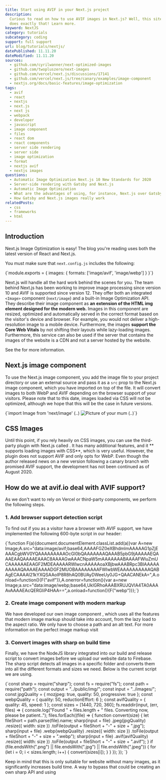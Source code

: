 ```yaml
---
title: Start using AVIF in your Next.js project
description:
  Curious to read on how to use AVIF images in Next.js? Well, this site
  does exactly that! Learn more.
keyword: NextJS
category: tutorials
subcategory: coding
support: full support
url: blog/tutorials/nextjs/
datePublished: 11.11.20
dateModified: 11.11.20
sources:
  - github.com/cyrilwanner/next-optimized-images
  - github.com/twopluszero/next-images
  - github.com/vercel/next.js/discussions/17141
  - github.com/vercel/next.js/tree/canary/examples/image-component
  - nextjs.org/docs/basic-features/image-optimization
tags:
  - avif
  - react
  - nextjs
  - next.js
  - next js
  - webpack
  - developer
  - javascript
  - image component
  - files
  - react dom
  - react components
  - server side rendering
  - server side
  - image optimization
  - format
  - nextjs avif
  - nextjs images
questions:
  - Automatic Image Optimization Next.js 10 New Standards for 2020
  - Server-side rendering with Gatsby and Next.js
  - Automatic Image Optimization
  - What are the advantages of using, for instance, Next.js over Gatsby, in that case?
  - How Gatsby and Next.js images really work
relatedPosts:
  - css
  - frameworks
  - html
---
```


## Introduction

Next.js Image Optimization is easy! The blog you're reading uses both the latest version of React and Next.js.

You must make sure that `next.config.js` includes the following:

<Syntax language="javascript">
  {`module.exports = {
  images: {
    formats: ['image/avif', 'image/webp']
  }
}`}
</Syntax>

Next.js will handle all the hard work behind the scenes for you. The team behind
Next.js has been working to improve image processing since version 10 and AVIF is supported since version 12.
They offer both an integrated `<Image>` component (`next/image`) and a built-in Image Optimization API.
They describe their image component as **an extension of the HTML img element designed
for the modern web.** Images in this component are resized,
optimized and automatically served in the correct format based on the visitor's device
and browser. For example, you would not deliver a high-resolution image to a mobile device. Furthermore, the images **support the Core Web Vitals** by not shifting
their layouts while lazy-loading images. Furthermore, this service can also be used if the server that contains
the images of the website is a CDN and not a server hosted by the website.

See the <Link text="Next.js Documentation" href="nextjs.org/docs/api-reference/next/image#acceptable-formats" /> for more information.

## Next.js image component

To use the Next.js image component, you add the image file to your project directory or use an external source and pass it as a `src` prop to the Next.js image component, which you have imported on top of the file. It will convert images to both WebP and AVIF depending on the browser support of your visitors. Please note that to this date, images loaded via CSS will not be optimized, although we hope that this will be the case in future versions.

<Syntax language="javascript">
  {`import Image from 'next/image'
(..)
  <Image
    src="/yourmum.jpg"
    alt="Picture of your mum"
    width={9001}
    height={500}
  />
(..)`}
</Syntax>

## CSS Images

Until this point, if you rely heavily on CSS images, you can use the third-party plugin with Next.js called <Link text="next-optimized-images" href="github.com/cyrilwanner/next-optimized-images" />. It has many additional features, and it ** supports loading images with CSS**, which is very useful. However, the plugin does not support AVIF and only opts for WebP. Even though the author released news on a new version following a canary branch with promised AVIF support, the development has not been continued as of August 2020.

## How do we at avif.io deal with AVIF support?

As we don't want to rely on Vercel or third-party components, we perform the following steps.

### 1. Add browser support detection script

To find out if you as a visitor have a browser with AVIF support, we have implemented the following 600-byte script in our header:

<Syntax language="javascript">
  {`function F(a){document.documentElement.classList.add(a)}var A=new Image;A.src="data:image/avif;base64,AAAAFGZ0eXBhdmlmAAAAAG1pZjEAAACgbWV0YQAAAAAAAAAOcGl0bQAAAAAAAQAAAB5pbG9jAAAAAEQAAAEAAQAAAAEAAAC8AAAAGwAAACNpaW5mAAAAAAABAAAAFWluZmUCAAAAAAEAAGF2MDEAAAAARWlwcnAAAAAoaXBjbwAAABRpc3BlAAAAAAAAAAQAAAAEAAAADGF2MUOBAAAAAAAAFWlwbWEAAAAAAAAAAQABAgECAAAAI21kYXQSAAoIP8R8hAQ0BUAyDWeeUy0JG+QAACANEkA=",A.onload=function(){F("avif")},A.onerror=function(){var a=new Image;a.src="data:image/webp;base64,UklGRhoAAABXRUJQVlA4TA0AAAAvAAAAEAcQERGIiP4HAA==",a.onload=function(){F("webp")}};`}
</Syntax>

### 2. Create image component with modern markup

We have developed our own image component <Link href="github.com/justinschmitz97/avif.io/blob/master/components/Blog/Image.tsx" text="(visit Github for the latest version)"/>, which uses all the features that modern image markup should take into account, from the lazy load to the aspect ratio. We only have to choose a path and an alt text. For more information on the perfect image markup visit <Link text="Guide to Image Performance." href="/blog/articles/optimize-images-for-web-performance/" />

### 3. Convert images with sharp on build time

Finally, we have the NodeJS library <Link text="sharp" href="sharp.pixelplumbing.com/" /> integrated into our build and release script to convert images before we upload our website data to Firebase. The sharp script detects all images in a specific folder and converts them into all the different formats and sizes we need. Below is the current script we are using.

<Syntax language="javascript">
  {`const sharp = require("sharp");
const fs = require("fs");
const path = require("path");
const output = "../public/img/";
const input = "../images/";
const jpgQuality = { mozjpeg: true, quality: 50, progressive: true };
const webpQuality = { quality: 50, reductionEffort: 6 };
const avifQuality = { quality: 45, speed: 1 };
const sizes = [1440, 720, 360];
fs.readdir(input, (err, files) => {
  console.log("Found " + files.length + " files. Converting now, please be patient..");
  files.forEach((file) => {
    function convert(size) {
      let fileShort = path.parse(file).name;
      sharp(input + file)
        .jpeg(jpgQuality)
        .resize({ width: size })
        .toFile(output + fileShort + "-" + size + ".jpg");
      sharp(input + file)
        .webp(webpQuality)
        .resize({ width: size })
        .toFile(output + fileShort + "-" + size + ".webp");
      sharp(input + file)
        .avif(avifQuality)
        .resize({ width: size })
        .toFile(output + fileShort + "-" + size + ".avif");
    }
    if (file.endsWith(".png") || file.endsWith(".jpg") || file.endsWith(".jpeg")) {
      for (let i = 0; i < sizes.length; i++) {
        convert(sizes[i]);
      }
    }
  });
});
`}
</Syntax>

Keep in mind that this is only suitable for website without many images, as it significantly increases build time. A way to bypass that could be creating an own sharp API and using <Link text="Incremental Static Regeneration." href="www.youtube.com/watch?v=nrfuN_Hyd3Y" />
